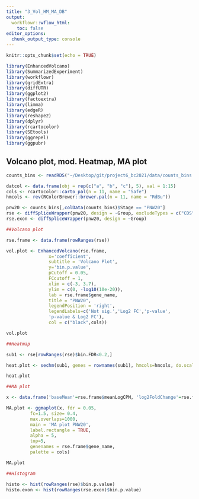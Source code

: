 ```yaml
---
title: "3_Vol_HM_MA_DB"
output:
  workflowr::wflow_html:
    toc: false
editor_options:
  chunk_output_type: console
---
```


```r
knitr::opts_chunk$set(echo = TRUE)
```


```r
library(EnhancedVolcano)
library(SummarizedExperiment)
library(workflowr)
library(gridExtra)
library(diffUTR)
library(ggplot2)
library(factoextra)
library(limma)
library(edgeR)
library(reshape2)
library(dplyr)
library(rcartocolor)
library(SEtools)
library(ggrepel)
library(ggpubr)
```


## Volcano plot, mod. Heatmap, MA plot

```r



counts_bins <- readRDS("~/Desktop/git/project6_bc2021/data/counts_bins.rds")

datcol <- data.frame(obj = rep(c("a", "b", "c"), 5), val = 1:15)
cols <- rcartocolor::carto_pal(n = 11, name = "Safe")
hmcols <- rev(RColorBrewer::brewer.pal(n = 11, name = "RdBu"))

pnw20 <- counts_bins[,colData(counts_bins)$Stage == "PNW20"]
rse <- diffSpliceWrapper(pnw20, design = ~Group, excludeTypes = c("CDS","non-coding"))
rse.exon <- diffSpliceWrapper(pnw20, design = ~Group)

##Volcano plot

rse.frame <- data.frame(rowRanges(rse))

vol.plot <- EnhancedVolcano(rse.frame, 
                x='coefficient',
                subtitle = 'Volcano Plot',
                y='bin.p.value',
                pCutoff = 0.05,
                FCcutoff = 1,
                xlim = c(-3, 3.7),
                ylim = c(0, -log10(10e-20)),
                lab = rse.frame$gene_name,
                title = "PNW20",
                legendPosition = 'right',
                legendLabels=c('Not sig.','Log2 FC','p-value',
                'p-value & Log2 FC'),
                col = c("black",cols))

vol.plot

##Heatmap

sub1 <- rse[rowRanges(rse)$bin.FDR<0.2,]

heat.plot <- sechm(sub1, genes = rownames(sub1), hmcols=hmcols, do.scale = TRUE, gaps_at = "Group", show_rownames = FALSE)

heat.plot

##MA plot

x <- data.frame('baseMean'=rse.frame$meanLogCPM, 'log2FoldChange'=rse.frame$coefficient, 'padj'=rse.frame$bin.FDR)

MA.plot <- ggmaplot(x, fdr = 0.05, 
         fc=1.5, size= 0.4,
         max.overlaps=1000,
         main = 'MA plot PNW20',
         label.rectangle = TRUE,
         alpha = 5,
         top=5,
         genenames = rse.frame$gene_name, 
         palette = cols)

MA.plot

##Histogram

histo <- hist(rowRanges(rse)$bin.p.value)
histo.exon <- hist(rowRanges(rse.exon)$bin.p.value)


```
